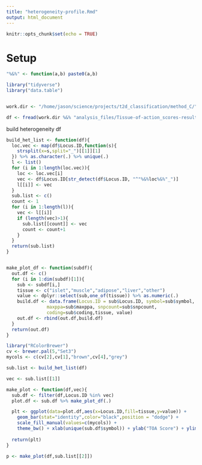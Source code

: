 ```yaml
---
title: "heterogeneity-profile.Rmd"
output: html_document
---
```


```r
knitr::opts_chunk$set(echo = TRUE)
```

# Setup

```r

"%&%" <- function(a,b) paste0(a,b)

library("tidyverse")
library("data.table")


work.dir <- "/home/jason/science/projects/t2d_classification/method_C/"

df <- fread(work.dir %&% "analysis_files/Tissue-of-action_scores-results-maxppa50_weighted.csv")


```


build heterogeneity df 

```r

build_het_list <- function(df){
  loc.vec <- map(df$Locus.ID,function(s){
    strsplit(x=s,split="_")[[1]][1]
  }) %>% as.character(.) %>% unique(.)
  l <- list()
  for (i in 1:length(loc.vec)){
    loc <- loc.vec[i]
    vec <- df$Locus.ID[str_detect(df$Locus.ID, "^"%&%loc%&%"_")]
    l[[i]] <- vec
  }
  sub.list <- c()
  count <- 1 
  for (i in 1:length(l)){
    vec <- l[[i]]
    if (length(vec)>1){
      sub.list[[count]] <- vec
      count <- count+1
    }
  }
  return(sub.list)
}


make_plot_df <- function(subdf){
  out.df <- c()
  for (i in 1:dim(subdf)[1]){
    sub <- subdf[i,]
    tissue <- c("islet","muscle","adipose","liver","other")
    value <- dplyr::select(sub,one_of(tissue)) %>% as.numeric(.)
    build.df <- data.frame(Locus.ID = sub$Locus.ID, symbol=sub$symbol, 
               maxppa=sub$maxppa, snpcount=sub$snpcount,
               coding=sub$coding,tissue, value)
    out.df <- rbind(out.df,build.df)
  }
  return(out.df)
}

```



```r

library("RColorBrewer")
cv <- brewer.pal(5,"Set3")
mycols <- c(cv[2],cv[1],"brown",cv[4],"grey")

sub.list <- build_het_list(df)

vec <- sub.list[[1]]

make_plot <- function(df,vec){
  sub.df <- filter(df,Locus.ID %in% vec)
  plot.df <- sub.df %>% make_plot_df(.)

  plt <- ggplot(data=plot.df,aes(x=Locus.ID,fill=tissue,y=value)) + 
    geom_bar(stat="identity",color="black",position = "dodge") +
    scale_fill_manual(values=c(mycols)) + 
    theme_bw() + xlab(unique(sub.df$symbol)) + ylab("TOA Score") + ylim(c(0,1))  
  
  return(plt)
}
```



```r

p <- make_plot(df,sub.list[[2]])

```


